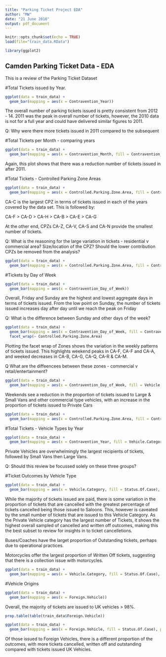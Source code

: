```yaml
---
title: "Parking Ticket Project EDA"
author: "MW"
date: "21 June 2016"
output: pdf_document
---
```


```r
knitr::opts_chunk$set(echo = TRUE)
load(file="train_data.RData")
```


```r
library(ggplot2)
```

## Camden Parking Ticket Data - EDA

This is a review of the Parking Ticket Dataset 

#Total Tickets issued by Year.

```r
ggplot(data = train_data) +
  geom_bar(mapping = aes(x = Contravention_Year))
```

The overall number of parking tickets issued is pretty consistent from 2012 - 14. 2011 was the peak in overall number of tickets, however, the 2010 data is not for a full year and could have delivered similar figures to 2011.

Q: Why were there more tickets issued in 2011 compared to the subsequent

#Total Tickets per Month - comparing years

```r
ggplot(data = train_data) +
  geom_bar(mapping = aes(x = Contravention_Month, fill = Contravention_Year), position = "dodge")
```

Again, this plot shows that there was a reduction number of tickets issued in after 2011.

#Total Tickets - Controlled Parking Zone Areas

```r
ggplot(data = train_data) +
  geom_bar(mapping = aes(x = Controlled.Parking.Zone.Area, fill = Contravention_Year), position = "stack")
```

CA-C is the largest CPZ in terms of tickets issued in each of the years covered by the data set. This is followed by:

CA-F > CA-D > CA-H > CA-B > CA-E > CA-G

At the other end, CPZs CA-Z, CA-V, CA-S and CA-N provide the smallest number of tickets.

Q: What is the reasoning for the large variation in tickets - residential v commercial area? Size/location of the CPZ? Should the lower contribution CPZs be removed from the analysis?

```r
ggplot(data = train_data) +
  geom_bar(mapping = aes(x = Controlled.Parking.Zone.Area, fill = Contravention_Year), position = "stack")
```

#Tickets by Day of Week

```r
ggplot(data = train_data) +
  geom_bar(mapping = aes(x = Contravention_Day_of_Week))
```

Overall, Friday and Sunday are the highest and lowest aggregate days in terms of tickets issued. From the low point on Sunday, the number of tickets issued increases day after day until we reach the peak on Friday

Q: What is the difference between Sunday and other days of the week?


```r
ggplot(data = train_data) +
  geom_bar(mapping = aes(x = Contravention_Day_of_Week, fill = Contravention_Day_of_Week)) +
  facet_wrap(~ Controlled.Parking.Zone.Area)
```

Plotting the facet wrap of Zones shows the variation in the weekly patterns of tickets issued. This highlights weekend peaks in CA-F, CA-F and CA-A, and weeked decreases in CA-B, CA-G, CA-Q, CA-R & CA-M.

Q What are the diffeencees between these zones - commercial v retail/entertainment?


```r
ggplot(data = train_data) +
  geom_bar(mapping = aes(x = Contravention_Day_of_Week, fill = Vehicle.Category), position = "fill")
```

Weekends see a reduction in the proportion of tickets issued to Large & Small Vans and other commercial type vehicles, with an increase in the proportion of tickets issued to Private Cars


```r
ggplot(data = train_data) +
  geom_bar(mapping = aes(x = Controlled.Parking.Zone.Area, fill = Contravention_Day_of_Week), position = "stack")
```



#Total Tickets - Vehicle Types by Year

```r
ggplot(data = train_data) +
  geom_bar(mapping = aes(x = Contravention_Year, fill = Vehicle.Category), position = "stack")
```

Private Vehicles are overwhelmingly the largest recipients of tickets, followed by Small Vans then Large Vans.

Q: Should this review be focussed solely on these three groups?

#Ticket Outcomes by Vehicle Type

```r
ggplot(data = train_data) +
  geom_bar(mapping = aes(x = Vehicle.Category, fill = Status.Of.Case), position = "stack")
```

While the majority of tickets issued are paid, there is some variation in the proportion of tickets that are cancelled with the greatest percentage of tickets cancelled being those issued to Saloons. This, however is caveated by the small number of tickets that are issued to this Vehicle Category. As the Private Vehicle category has the largest number of Tickets, it shows the highest overall sampled of cancelled and written off outcomes, making this the best subset to review for insights in to ticket cancelletions.

Buses/Coaches have the larget proportion of Outstanding tickets, perhaps due to operational practices.

Motorcycles offer the largest proportion of Written Off tickets, suggesting that there is a collection issue with motorcycles.

```r
ggplot(data = train_data) +
  geom_bar(mapping = aes(x = Vehicle.Category, fill = Status.Of.Case), position = "fill")
```

#Vehicle Origins
```r
ggplot(data = train_data) +
  geom_bar(mapping = aes(x = Foreign.Vehicle))
```

Overall, the majority of tickets are issued to UK vehicles > 98%.

```r
prop.table(table(train_data$Foreign.Vehicle))
```


```r
ggplot(data = train_data) +
  geom_bar(mapping = aes(x = Foreign.Vehicle, fill = Status.Of.Case), position = "fill")
```

Of those issued to Foreign Vehicles, there is a different proportion of the outcomes, with more tickets cancelled, written off and outstanding compared with tickets issued UK Vehicles.